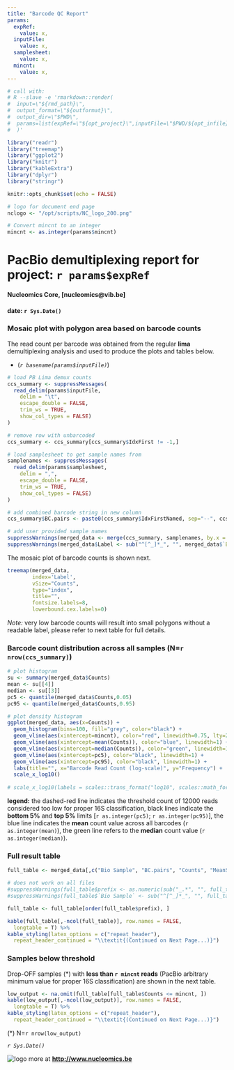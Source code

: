 ```yaml
---
title: "Barcode QC Report"
params:
  expRef:
    value: x,
  inputFile:
    value: x,
  samplesheet:
    value: x,
  mincnt:
    value: x,
---
```


```r
# call with:
# R --slave -e 'rmarkdown::render(
#  input=\"${rmd_path}\",
#  output_format=\"${outformat}\",
#  output_dir=\"$PWD\",
#  params=list(expRef=\"${opt_project}\",inputFile=\"$PWD/${opt_infile}\",mincnt=\"${mincnt}\",samplesheet=\"$PWD/${opt_samplesheet}\")
#  )'

library("readr")
library("treemap")
library("ggplot2")
library("knitr")
library("kableExtra")
library("dplyr")
library("stringr")

knitr::opts_chunk$set(echo = FALSE)

# logo for document end page
nclogo <- "/opt/scripts/NC_logo_200.png"

# Convert mincnt to an integer
mincnt <- as.integer(params$mincnt)
```

# PacBio demultiplexing report for project: **`r params$expRef`**
#### Nucleomics Core, [nucleomics@vib.be]
#### date: `r Sys.Date()`

\bigskip

\bigskip

### Mosaic plot with polygon area based on barcode counts 

The read count per barcode was obtained from the regular **lima** demultiplexing analysis and used to produce the plots and tables below.

* (*`r basename(params$inputFile)`*)

```r
# load PB Lima demux counts
ccs_summary <- suppressMessages(
  read_delim(params$inputFile,
    delim = "\t",
    escape_double = FALSE,
    trim_ws = TRUE,
    show_col_types = FALSE)
)

# remove row with unbarcoded
ccs_summary <- ccs_summary[ccs_summary$IdxFirst != -1,]

# load samplesheet to get sample names from
samplenames <- suppressMessages(
  read_delim(params$samplesheet,
    delim = ",",
    escape_double = FALSE,
    trim_ws = TRUE,
    show_col_types = FALSE)
)

# add combined barcode string in new column
ccs_summary$BC.pairs <- paste0(ccs_summary$IdxFirstNamed, sep="--", ccs_summary$IdxCombinedNamed, sep='')

# add user provided sample names
suppressWarnings(merged_data <- merge(ccs_summary, samplenames, by.x = "BC.pairs", by.y = "Barcode", all.x = TRUE))
suppressWarnings(merged_data$Label <- sub("^[^_]*_", "", merged_data$`Bio Sample`))
```

The mosaic plot of barcode counts is shown next.


```r
treemap(merged_data,
        index='Label',
        vSize="Counts",
        type="index",
        title="",
        fontsize.labels=8,
        lowerbound.cex.labels=0)
```

*Note:* very low barcode counts will result into small polygons without a readable label, please refer to next table for full details.

\newpage

### Barcode count distribution across all samples (N=`r nrow(ccs_summary)`)

```r
# plot histogram
su <- summary(merged_data$Counts)
mean <- su[[4]]
median <- su[[3]]
pc5 <- quantile(merged_data$Counts,0.05)
pc95 <- quantile(merged_data$Counts,0.95)

# plot density histogram
ggplot(merged_data, aes(x=Counts)) +
  geom_histogram(bins=100, fill="grey", color="black") +
  geom_vline(aes(xintercept=mincnt), color="red", linewidth=0.75, lty=2) +
  geom_vline(aes(xintercept=mean(Counts)), color="blue", linewidth=1) +
  geom_vline(aes(xintercept=median(Counts)), color="green", linewidth=1) +
  geom_vline(aes(xintercept=pc5), color="black", linewidth=1) +
  geom_vline(aes(xintercept=pc95), color="black", linewidth=1) +
  labs(title="", x="Barcode Read Count (log-scale)", y="Frequency") +
  scale_x_log10()
  
# scale_x_log10(labels = scales::trans_format("log10", scales::math_format(10^.x))) # Log10 scale for X axis
```

**legend:** the dashed-red line indicates the threshold count of 12000 reads considered too low for proper 16S classification, black lines indicate the **bottom 5%** and **top 5%** limits [`r as.integer(pc5)`; `r as.integer(pc95)`], the blue line indicates the **mean** count value across all barcodes (`r as.integer(mean)`), the green line refers to the **median** count value (`r as.integer(median)`).

### Full result table

\footnotesize

```r
full_table <- merged_data[,c("Bio Sample", "BC.pairs", "Counts", "MeanScore")]

# does not work on all files
#suppressWarnings(full_table$prefix <- as.numeric(sub("_.*", "", full_table$`Bio Sample`)))
#suppressWarnings(full_table$`Bio Sample` <- sub("^[^_]*_", "", full_table$`Bio Sample`))

full_table <- full_table[order(full_table$prefix), ]

kable(full_table[,-ncol(full_table)], row.names = FALSE,
  longtable = T) %>%
kable_styling(latex_options = c("repeat_header"),
  repeat_header_continued = "\\textit{(Continued on Next Page...)}")
```

### Samples below threshold

Drop-OFF samples (*) with **less than `r mincnt` reads** (PacBio arbitrary minimum value for proper 16S classification) are shown in the next table.

```r
low_output <- na.omit(full_table[full_table$Counts <= mincnt, ])
kable(low_output[,-ncol(low_output)], row.names = FALSE,
  longtable = T) %>%
kable_styling(latex_options = c("repeat_header"),
  repeat_header_continued = "\\textit{(Continued on Next Page...)}")

```

(*) N=`r nrow(low_output)`

\normalsize

\bigskip

\bigskip

\bigskip

*`r Sys.Date()`*

![logo](`r nclogo`) more at **<http://www.nucleomics.be>**
